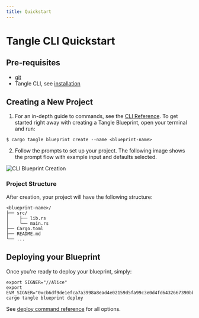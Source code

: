 ```yaml
---
title: Quickstart
---
```


# Tangle CLI Quickstart

## Pre-requisites

- [git](https://git-scm.org)
- Tangle CLI, see [installation](./installation.mdx)

## Creating a New Project

1. For an in-depth guide to commands, see the [CLI Reference](./reference.mdx). To get started
   right away with creating a Tangle Blueprint, open your terminal and run:

```shell
$ cargo tangle blueprint create --name <blueprint-name>
```

2. Follow the prompts to set up your project. The following image shows the prompt flow with example input and defaults selected.

![CLI Blueprint Creation](/images/cli-blueprint-create.png)

### Project Structure

After creation, your project will have the following structure:

```
<blueprint-name>/
├── src/
│    ├── lib.rs
│    └── main.rs
├── Cargo.toml
├── README.md
└── ...
```

## Deploying your Blueprint

Once you're ready to deploy your blueprint, simply:

```shell
export SIGNER="//Alice"
export EVM_SIGNER="0xcb6df9de1efca7a3998a8ead4e02159d5fa99c3e0d4fd6432667390bb4726854"
cargo tangle blueprint deploy
```

See [deploy command reference](./reference.mdx#deploy) for all options.
